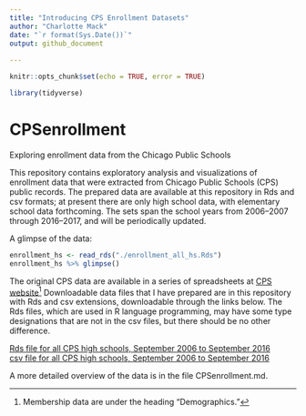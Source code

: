 ```yaml
---
title: "Introducing CPS Enrollment Datasets"
author: "Charlotte Mack"
date: "`r format(Sys.Date())`"
output: github_document 
 
---
```


```r
knitr::opts_chunk$set(echo = TRUE, error = TRUE)
```
```r
library(tidyverse)
```

# CPSenrollment
Exploring enrollment data from the Chicago Public Schools

This repository contains exploratory analysis and visualizations of enrollment data that were extracted from Chicago Public Schools (CPS) public records. The prepared data are available at this repository in Rds and csv formats; at present there are only high school data, with elementary school data forthcoming. The sets span the school years from 2006--2007 through 2016--2017, and will be periodically updated.

A glimpse of the data:
```r
enrollment_hs <- read_rds("./enrollment_all_hs.Rds")
enrollment_hs %>% glimpse()
```

The original CPS data are available in a series of spreadsheets at [CPS website ](http://www.cps.edu/SchoolData/Pages/SchoolData.aspx)^[Membership data are under the heading "Demographics."]
Downloadable data files that I have prepared are in this repository with Rds and csv extensions, downloadable through the links below. The Rds files, which are used in R language programming, may have some type designations that are not in the csv files, but there should be no other difference.

[Rds file for all CPS high schools, September 2006 to September 2016](https://github.com/cymack/CPSenrollment/blob/master/enrollment_all_hs.Rds)   
[csv file for all CPS high schools, September 2006 to September 2016](https://github.com/cymack/CPSenrollment/blob/master/enrollment_all_hs.csv)


A more detailed overview of the data is in the file CPSenrollment.md.